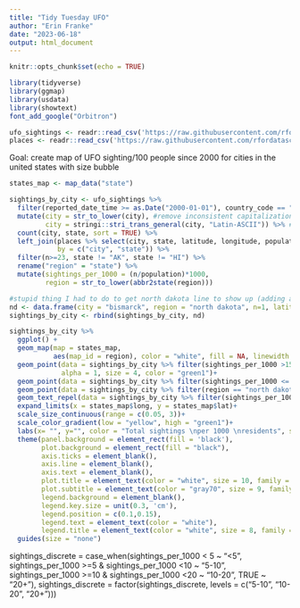 ```yaml
---
title: "Tidy Tuesday UFO"
author: "Erin Franke"
date: "2023-06-18"
output: html_document
---
```


```r
knitr::opts_chunk$set(echo = TRUE)
```

```r
library(tidyverse)
library(ggmap)
library(usdata)
library(showtext)
font_add_google("Orbitron")

ufo_sightings <- readr::read_csv('https://raw.githubusercontent.com/rfordatascience/tidytuesday/master/data/2023/2023-06-20/ufo_sightings.csv')
places <- readr::read_csv('https://raw.githubusercontent.com/rfordatascience/tidytuesday/master/data/2023/2023-06-20/places.csv')
```

Goal: create map of UFO sighting/100 people since 2000 for cities in the united states with size bubble

```r
states_map <- map_data("state")

sightings_by_city <- ufo_sightings %>%
  filter(reported_date_time >= as.Date("2000-01-01"), country_code == "US") %>%
  mutate(city = str_to_lower(city), #remove inconsistent capitalization
         city = stringi::stri_trans_general(city, "Latin-ASCII")) %>% #get rid of accents recorded on some sightings but not others
  count(city, state, sort = TRUE) %>%
  left_join(places %>% select(city, state, latitude, longitude, population) %>% mutate(city = str_to_lower(city), city = stringi::stri_trans_general(city, "Latin-ASCII")) %>% distinct_all(),
            by = c("city", "state")) %>%
  filter(n>=23, state != "AK", state != "HI") %>%
  rename("region" = "state") %>%
  mutate(sightings_per_1000 = (n/population)*1000,
         region = str_to_lower(abbr2state(region)))

#stupid thing I had to do to get north dakota line to show up (adding a fake north dakota point and making it black) because there are no cities in north dakota with at least 23 sightings. Tried to find a better way to do this but couldn't?
nd <- data.frame(city = "bismarck", region = "north dakota", n=1, latitude = 46.80833, longitude = -100.78374, population = 71167, sightings_per_1000 = 0.1)
sightings_by_city <- rbind(sightings_by_city, nd)

sightings_by_city %>% 
  ggplot() +
  geom_map(map = states_map,
           aes(map_id = region), color = "white", fill = NA, linewidth = 0.2)+
  geom_point(data = sightings_by_city %>% filter(sightings_per_1000 >15, region != "north dakota"), aes(x = longitude, y = latitude),
             alpha = 1, size = 4, color = "green1")+
  geom_point(data = sightings_by_city %>% filter(sightings_per_1000 <= 15, region != "north dakota"), aes(x = longitude, y = latitude, size = sightings_per_1000, color = sightings_per_1000), alpha = 0.6) +
  geom_point(data = sightings_by_city %>% filter(region == "north dakota"), aes(x = longitude, y = latitude), color = "black")+
  geom_text_repel(data = sightings_by_city %>% filter(sightings_per_1000>15), aes(label = paste0(str_to_title(city), "\nSightings: ", n, "\nPopulation: ", population, "\nSightings per 1000: ", round(sightings_per_1000, 1)), x = longitude, y = latitude), nudge_x = c(-10, 5, 10), nudge_y = c(0, -1, -2), alpha = 0.75, size=2, color = "green1", family = "Orbitron")+
  expand_limits(x = states_map$long, y = states_map$lat)+
  scale_size_continuous(range = c(0.05, 3))+
  scale_color_gradient(low = "yellow", high = "green1")+
  labs(x= "", y="", color = "Total sightings \nper 1000 \nresidents", size = "", title = "What cities report UFOs at abnormal rates?", subtitle = "UFO sightings per 1000 residents since 2000 for cities averaging at least one report annually", caption = "Erin Franke | Data from National UFO Reporting Center")+
  theme(panel.background = element_rect(fill = 'black'), 
        plot.background = element_rect(fill = "black"),
        axis.ticks = element_blank(),
        axis.line = element_blank(),
        axis.text = element_blank(),
        plot.title = element_text(color = "white", size = 10, family = "Orbitron"),
        plot.subtitle = element_text(color = "gray70", size = 9, family = "Orbitron"),
        legend.background = element_blank(),
        legend.key.size = unit(0.3, 'cm'), 
        legend.position = c(0.1,0.15),
        legend.text = element_text(color = "white"), 
        legend.title = element_text(color = "white", size = 8, family = "Orbitron"))+
  guides(size = "none")
```

sightings_discrete = case_when(sightings_per_1000 < 5 ~ "<5", 
                                        sightings_per_1000 >=5 & sightings_per_1000 <10 ~ "5-10",
                                        sightings_per_1000 >=10 & sightings_per_1000 <20 ~ "10-20",
                                        TRUE ~ "20+"), 
         sightings_discrete = factor(sightings_discrete, levels = c("5-10", "10-20", "20+")))